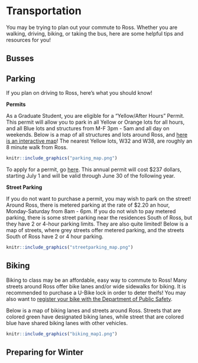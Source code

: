 
# Transportation
You may be trying to plan out your commute to Ross. Whether you are walking, driving, biking, or taking the bus, here are some helpful tips and resources for you!

## Busses

## Parking

If you plan on driving to Ross, here's what you should know!

**Permits**

As a Graduate Student, you are eligible for a "Yellow/After Hours" Permit. This permit will allow you to park in all Yellow or Orange lots for all hours, and all Blue lots and structures from M-F 3pm - 5am and all day on weekends. Below is a map of all structures and lots around Ross, and [here is an interactive map](maps.studentlife.umich.edu/parking)! The nearest Yellow lots, W32 and W38, are roughly an 8 minute walk from Ross.
```r
knitr::include_graphics("parking_map.png")
```

To apply for a permit, go [here](https://ltp.t2hosted.com/cmn/auth_ext.aspx). This annual permit will cost $237 dollars, starting July 1 and will be valid through June 30 of the following year.

**Street Parking**

If you do not want to purchase a permit, you may wish to park on the street! Around Ross, there is metered parking at the rate of $2.20 an hour, Monday-Saturday from 8am - 6pm. If you do not wish to pay metered parking, there is some street parking near the residences South of Ross, but they have 2 or 4-hour parking limits. They are also quite limited! Below is a map of streets, where grey streets offer metered parking, and the streets South of Ross have 2 or 4 hour parking.
```r
knitr::include_graphics("streetparking_map.png")
```


## Biking
Biking to class may be an affordable, easy way to commute to Ross! Many streets around Ross offer bike lanes and/or wide sidewalks for biking. It is recommended to purchase a U-Bike lock in order to deter theifs! You may also want to [register your bike with the Department of Public Safety](https://news.umich.edu/u-m-s-dps-offers-free-online-bicycle-registration/).

Below is a map of biking lanes and streets around Ross. Streets that are colored green have designated biking lanes, while street that are colored blue have shared biking lanes with other vehicles.   

```r
knitr::include_graphics("biking_map1.png")
```

## Preparing for Winter
